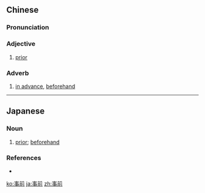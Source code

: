 ==Chinese==
{{zh-forms}}

===Pronunciation===
{{zh-pron
|m=shìqián
|c=si6 cin4
|h=pfs=sṳ-chhièn
|mn=qz:sīr-chiân/xm,zz:sū-chiân/qz:sīr-chûiⁿ/xm,zz:sū-chêng
|cat=a,adv
}}

===Adjective===
{{zh-adj}}

# [[prior]]

===Adverb===
{{zh-adv}}

# [[in advance]], [[beforehand]]

----

==Japanese==
{{ja-kanjitab|じ|ぜん|yomi=on}}

===Noun===
{{ja-noun|じぜん}}

# [[prior]]; [[beforehand]]
#: {{ja-usex|'''事前'''の相談がなかった。|'''じぜん''' の そうだん が なかった。|There was no discussion before the incident.}}

===References===
* {{R:Shogakukan}}

[[ko:事前]]
[[ja:事前]]
[[zh:事前]]